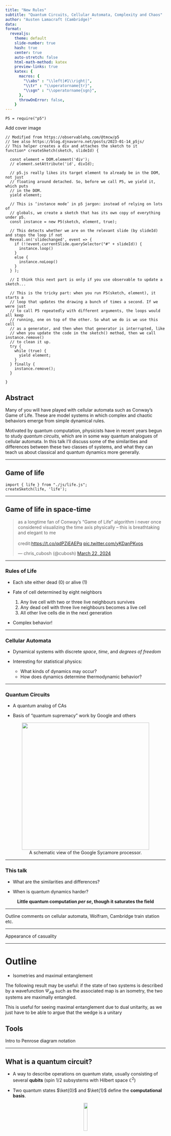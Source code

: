 ```yaml
---
title: "New Rules" 
subtitle: "Quantum Circuits, Cellular Automata, Complexity and Chaos"
author: "Austen Lamacraft (Cambridge)"
data: 
format:
  revealjs:
    theme: default
    slide-number: true
    hash: true
    center: true
    auto-stretch: false
    html-math-method: katex
    preview-links: true
    katex: {
      macros: {
        "\\abs" : "\\left|#1\\right|",
        "\\tr" : "\\operatorname{tr}",
        "\\sgn" : "\\operatorname{sgn}",
      },
      throwOnError: false,
    }
---
```


```ojs
P5 = require("p5")
```

Add cover image

```ojs
// Modified from https://observablehq.com/@tmcw/p5
// See also https://blog.djnavarro.net/posts/2023-01-14_p5js/
// This helper creates a div and attaches the sketch to it
function* createSketch(sketch, slideId) {
  
  const element = DOM.element('div');
  // element.setAttribute('id', divId);
  
  // p5.js really likes its target element to already be in the DOM, not just
  // floating around detached. So, before we call P5, we yield it, which puts
  // in the DOM.
  yield element;
  
  // This is ‘instance mode’ in p5 jargon: instead of relying on lots of
  // globals, we create a sketch that has its own copy of everything under p5.
  const instance = new P5(sketch, element, true);

  // This detects whether we are on the relevant slide (by slideId) and stops the loop if not
  Reveal.on('slidechanged', event => {
    if (!!event.currentSlide.querySelector("#" + slideId)) {
      instance.loop()
    }
    else {
      instance.noLoop()
    }
  } );
  
  // I think this next part is only if you use observable to update a sketch...

  // This is the tricky part: when you run P5(sketch, element), it starts a
  // loop that updates the drawing a bunch of times a second. If we were just
  // to call P5 repeatedly with different arguments, the loops would all keep
  // running, one on top of the other. So what we do is we use this cell
  // as a generator, and then when that generator is interrupted, like
  // when you update the code in the sketch() method, then we call instance.remove()
  // to clean it up.
  try {
    while (true) {
      yield element;
    }
  } finally {
    instance.remove();
  }

}
```

## Abstract

Many of you will have played with cellular automata such as Conway's Game of Life. These are model systems in which complex and chaotic behaviors emerge from simple dynamical rules.

Motivated by quantum computation, physicists have in recent years begun to study *quantum circuits*, which are in some way quantum analogues of cellular automata. In this talk I'll discuss some of the similarities and differences between these two classes of systems, and what they can teach us about classical and quantum dynamics more generally.

---

## Game of life

```ojs
import { life } from "./js/life.js";
createSketch(life, 'life');
```

---

## Game of life in space-time

<blockquote class="twitter-tweet" data-media-max-width="560">

<p lang="en" dir="ltr">

as a longtime fan of Conway's "Game of Life" algorithm i never once considered visualizing the time axis physically -- this is breathtaking and elegant to me<br><br>credit:<a href="https://t.co/qdPZiEAEPq">https://t.co/qdPZiEAEPq</a> <a href="https://t.co/yKDanPKvos">pic.twitter.com/yKDanPKvos</a>

</p>

— chris_cubosh (@cubosh) <a href="https://twitter.com/cubosh/status/1771013098079465833?ref_src=twsrc%5Etfw">March 22, 2024</a>

</blockquote>

```{=html}
<script async src="https://platform.twitter.com/widgets.js" charset="utf-8"></script>
```

---



### Rules of Life

- Each site either dead (0) or alive (1)

- Fate of cell determined by eight neighbors

  1. Any live cell with two or three live neighbours survives
  2. Any dead cell with three live neighbours becomes a live cell
  3. All other live cells die in the next generation

- Complex behavior!

---

### Cellular Automata

- Dynamical systems with discrete *space*, *time*, and *degrees of freedom* 

- Interesting for statistical physics:
  - What kinds of dynamics may occur?
  - How does dynamics determine thermodynamic behavior?

---

### Quantum Circuits

- A quantum analog of CAs

- Basis of "quantum supremacy" work by Google and others

<figure align="center">
<img src="images/google-sycamore-schematic.png" width="400"/>
<figcaption> A schematic view of the Google Sycamore processor.</figcaption>
</figure>

---

### This talk

- What are the similarities and differences?
 
- When is quantum dynamics harder?
 
 <p align="center" class="fragment">
<strong>Little quantum computation <i>per se</i>, though it saturates the field</strong>
</p>

---



Outline comments on cellular automata, Wolfram, Cambridge train station etc.

---

Appearance of casuality

---

# Outline

-   Isometries and maximal entanglement

The following result may be useful: if the state of two systems is described by a wavefunction $\Psi_{AB}$ such as the associated map is an isometry, the two systems are maximally entangled.

This is useful for seeing maximal entanglement due to dual unitarity, as we just have to be able to argue that the wedge is a unitary

## Tools

Intro to Penrose diagram notation

---

## What is a quantum circuit?

- A way to describe operations on quantum state, usually consisting of several __qubits__ (spin 1/2 subsystems with Hilbert space $\mathbb{C}^2$)

- Two quantum states $\ket{0}$ and $\ket{1}$  define the **computational basis**.

<p align="center">
<img src="images/Reversible_circuit_composition.svg.png" width="15%">
</p>

- $f$ acts on top five qubits, then $g$ acts on lower seven

---

## [Possible operations](https://en.wikipedia.org/wiki/Quantum_logic_gate)

<figure align="center">
<img src="images/Quantum_teleportation_circuit.svg.png" width="80%">
<figcaption>Source: <a href="https://en.wikipedia.org/wiki/Quantum_circuit">Wikipedia</a> </figcaption>
</figure>

1. $H$ (a [Hadamard gate](https://en.wikipedia.org/wiki/Quantum_logic_gate#Hadamard_gate)) is a __single qubit unitary__ 

2. Also __two qubit unitary gates__ (CNOT here)

3. Measurements

---

## Why consider circuits?

- __For this program:__ example of discrete time, many body dynamics

- Model of universal quantum computation 
  - How to generate an arbitrary quantum state
  - One of several options e.g. measurement-based

- _They exist!_ Companies (Google, IBM, etc.) have built platforms for gate-based QC

--- 

## Unitary circuits

- (Mostly) concerned with __unitary circuits__ made from __unitary gates__

- Gate is $n$-qubit unitary $U_{s_1\ldots s_n,s'_1,\ldots, s'_n}$

$$
\sum_{s_1'\ldots s_N'}U_{s_1\ldots s_n,s'_1,\ldots, s'_n} U^\dagger_{s'_1\ldots s'_n,s''_1,\ldots, s''_n}=\delta_{s_1,s_1''}\ldots \delta_{s_N,s_N''}
$$


---

## Everything is a tensor

- State of $N$ qubits expressed in product basis
  
$$
\ket{\Psi} = \sum_{s_{1:N}\in \{0,1\}^N} \Psi_{s_1\ldots s_N}\ket{s_1}_1\ket{s_2}_2\cdots \ket{s_N}_N
$$

- Write $\ket{s_1}_1\ket{s_2}_2\cdots \ket{s_N}_N =\ket{s_1\cdots s_N}=\ket{s_{1:N}}$ for brevity 

- Operator on $N$ qubits has matrix elements

$$
\mathcal{O}_{s_{1:N},s'_{1:N}} = \bra{s_{1:N}}\mathcal{O}\ket{s'_{1:N}}
$$

---


## Graphical notation

- A tensor is denoted by a blob with one leg for each index

- Connecting legs denotes contraction: summing over a shared index

<figure align="center">
<img src="images/contractions.png" width="100%">
<figcaption>See <a href="https://www.tensors.net/tutorial-1">Glen Evenbly's tensor contraction tutorial</a> </figcaption>
</figure>

---

## Unitary gates: one qubit

- Multiplication by a Pauli matrix: $X$, $Y$, or $Z$.

- General case $U = a_0\mathbb{1} + \mathbf{a}\cdot(X,Y,Z)$ with $|a_0|^2+|\mathbf{a}|^2=1$

- Other special cases used in quantum information e.g. [Hadamard gate](https://en.wikipedia.org/wiki/Quantum_logic_gate#Hadamard_gate)

$$
H = \frac{1}{\sqrt{2}}\begin{pmatrix}
1 & 1 \\\\
1 & -1
\end{pmatrix}
$$

---

## Two qubits

- Work in  basis $\ket{00}$, $\ket{01}$, $\ket{10}$, $\ket{11}$

- Simplest example is [SWAP gate](https://en.wikipedia.org/wiki/Quantum_logic_gate#Swap_gate)

$$
\operatorname{SWAP}=\begin{pmatrix}
1 & 0 & 0 & 0 \\\
0 & 0 & 1 & 0 \\\
0 & 1 & 0 & 0 \\\
0 & 0 & 0 & 1
\end{pmatrix}
$$.

$$
\operatorname{SWAP}\ket{10} = \ket{01}
$$

- SWAP takes product states to product states

---

- Slightly more complicated: square root of SWAP

$$
\sqrt{\operatorname{SWAP}}=\begin{pmatrix}
1 & 0 & 0 & 0 \\\
0 & \frac{1}{2}(1+i) & \frac{1}{2}(1-i) & 0 \\\
0 & \frac{1}{2}(1-i) & \frac{1}{2}(1+i) & 0 \\\
0 & 0 & 0 & 1
\end{pmatrix}
$$

- This generates _entanglement_: takes product state to non-product state

$$
\sqrt{\operatorname{SWAP}}\ket{10} = \frac{1}{2}\left[(1+i)\ket{10}+(1-i)\ket{01}\right]
$$

- $\sqrt{\operatorname{SWAP}}$ conserves number of 1s and 0s

- $\sqrt{\operatorname{SWAP}}$ together with arbitrary single qubit unitary operators form __universal gate set__ that allows for universal quantum computation

---

## General two qubit unitary

- Any two-qubit unitary $U\in \mathcal{U(4)}$ can be written

$$
U = e^{i \phi} (u_+ \otimes u_-) V[J_x, J_y, J_z] (v_- \otimes v_+)
$$

- $u_{\pm}, v_{\pm} \in SU(2)$

$$
\begin{align*}
 V[J_x, J_y, J_z] &= \exp \left[-i\left(J_x \sigma^x \otimes \sigma^x + J_y \sigma^y \otimes \sigma^y+ J_z \sigma^z \otimes \sigma^z\right)\right]\\\\
 &= \begin{bmatrix}
e^{-i J_z} \cos(J_-) & 0 & 0 & -i e^{-i J_z \sin(J_-)} \\\\
0 & e^{iJ_z} \cos(J_+) & -ie^{i J_z} \sin(J_+) & 0 \\\\
0 & -ie^{i J_z} \sin(J_+) & e^{iJ_z} \cos(J_+) & 0 \\\\
-i e^{-i J_z \sin(J_-)} & 0 & 0 & e^{-i J_z} \cos(J_-) \\\\
\end{bmatrix}
\end{align*}
$$

- 16 parameters!

---

## Time evolution

#### Single qubit gates

- Time evolution operator $U=\exp(-iHt)$

- If $H=\sum_j h_j$ a sum of single qubit terms

$$
\mathcal{U} = \exp(-iHt) = \prod_j \exp(-ih_j) = \prod_j U_j
$$
$$
U_j=\mathbb{1}\otimes \ldots \otimes\mathbb{1} \otimes \overbrace{u_j}^{j\text{th factor}} \ldots \otimes\mathbb{1}
$$

---

#### Two qubit gates

- Simplest example of two qubit interaction is __exchange Hamiltonian__

$$
\begin{align*}
h_{12} &= J\left[X\otimes X+Y\otimes Y+Z\otimes Z\right] =J\left[X_1X_2+Y_1Y_2 + Z_1Z_2\right]\\\
&=2\operatorname{SWAP} - 1
\end{align*}
$$
$$
U(J) = \exp(-ih_{12}) = e^{iJ}\left[\cos (2J) \mathbb{1} - i\sin (2J) \operatorname{SWAP}\right]
$$

- Special cases 

$$
U(\pi/4)=\operatorname{SWAP}
$$
$$
U(\pi/8)=\sqrt{\operatorname{SWAP}}
$$

- Fully rotationally invariant

---

- $H=\sum_{i,j} h_{i,j}$ a sum of two qubit terms with $[h_{i,j},h_{j,k}]\neq 0$

<figure align="center">
<img src="images/evenbly-hamiltonian.png" width="80%">
<figcaption>Source: <a href="https://www.tensors.net/exact-diagonalization">Glen Evenbly</a> </figcaption>
</figure>

- $\mathcal{U}\neq \prod_{i,j} \exp(-ih_{i,j})$. More complicated!

- __Suzuki–Trotter__ expansion: decompose $H=H_A + H_B$

$$
\mathcal{U} = \exp(-iH) = \left[\exp\left(-\frac{iH}{n}\right)\right]^n \sim \left[e^{-iH_A/n} e^{-iH_B/n}\right]^n 
$$

---

$$
H = \sum_j h_{j,j+1}
$$
$$
H_A = \sum_j h_{2j, 2j+1}\qquad H_B = \sum_j h_{2j-1, 2j}
$$
$$
e^{-iH_A/n}=\prod_j U_{2j,2j+1}\qquad e^{-iH_B/n} = \prod_j U_{2j-1,2j}
$$

---

Introduce notion of brickwall circuit

<p align="center">
<img src="images/brickwall.png" width="450"/>
</p>



---

## Floquet theory: kicked Ising model

- Time dependent Hamiltonian with kicks at $t=0,1,2,\ldots$.

$$
\begin{align*}
H_{\text{KIM}}(t) = H_\text{I}[\mathbf{h}] + \sum_{n}\delta(t-n)H_\text{K}\\\
H_\text{I}[\mathbf{h}]=\sum_{j=1}^L\left[J Z_j Z_{j+1} + h_j Z_j\right],\qquad H_\text{K} &= b\sum_{j=1}^L X_j,
\end{align*}
$$

- "Stroboscopic" form of $\mathcal{U}(t)=\mathcal{T}\exp\left[-i\int^t H_{\text{KIM}}(t') dt'\right]$

$$
\begin{aligned}
  \mathcal{U}(n_+) &= \left[\mathcal{U}(1_+)\right]^n,\qquad U(1_-) = K I_\mathbf{h}\\\
  I_\mathbf{h} &= e^{-iH_\text{I}[\mathbf{h}]}, \qquad K = e^{-iH_\text{K}}
\end{aligned}
$$

---

## KIM as a circuit

<p align="center">
<img src="images/kim-circuit.png" width="200"/>
</p>

$$
\begin{aligned}
  \mathcal{K} &= \exp\left[-i b X\right]\\\
  \mathcal{I} &= \exp\left[-iJ Z_1 Z_2 -i \left(h_1 Z_1 + h_2 Z_2\right)/2\right]
\end{aligned}
$$

---

## Locality 

- Locality a feature of real quantum computing architectures

<figure align="center">
<img src="images/google-sycamore-schematic.png" width="400"/>
<img src="images/google-sycamore-photo.png" width="400"/>
<figcaption> (top) a schematic view of the Google Sycamore processor and (bottom) the real thing</figcaption>
</figure>

---

## Computational complexity

- State is vector in $2^N$ dimensional space

- Updating involves acting with a unitary matrix

- Naive matrix-vector multiplication $O(\operatorname{dim}^2)=2^{2N}$

- Since gates gives *sparse* matrices update is $O(\operatorname{dim})=2^{N}$

-  Still _exponentially hard in the number of qubits_

---

## Quantum supremacy

- Difficulty on classical computer basis of ["quantum supremacy"](https://en.wikipedia.org/wiki/Quantum_supremacy) based on circuit sampling

- Measure empirical distribution of bit strings with fixed initial state

- Total number of (time) steps $T$ taken is  *depth* of the circuit. For low depth $T<N$ it pays to move  _horizontally_ instead

- Problem of finding optimal contraction strategy in general is NP-hard

- [Google's initial claim](https://www.nature.com/articles/s41586-019-1666-5) of supremacy disputed by supercomputer optimizations, followed by improved tensor network methods: [Huang _et al._ (2020)](https://arxiv.org/abs/2005.06787), [Gray and Kourtis (2021)](https://quantum-journal.org/papers/q-2021-03-15-410/), [Pan and Zhang (2021)](https://arxiv.org/abs/2103.03074), [Napp _et al._ (2022)](https://journals.aps.org/prx/abstract/10.1103/PhysRevX.12.021021)

---

## What are the quantities of interest?

---

## Causality

- Brickwork circuit has _natural lightcone_! ($c=1$)

<figure align="center">
<img src="images/causal.svg" width="70%">
</figure>

---

## Operator pushing

$$
\mathcal{O}'=\mathcal{U}^\dagger\mathcal{O}\mathcal{U}
$$

$$
\mathcal{U}\mathcal{O}'=\mathcal{O}\mathcal{U}
$$

<figure align="center">
<img src="images/operator_pushing.svg" width="50%">
</figure>

- Evidently $\mathcal{O}=\mathbb{1} \longleftrightarrow \mathcal{O}'=\mathbb{1}$


---

- Single qubit operator pushes to two qubit opertor

<figure align="center">
<img src="images/operator_pushing_two_qubit.svg" width="50%">
</figure>

---

- Apply repeatedly

<figure align="center">
<img src="images/causal_push.svg" width="100%">
</figure>

---

## Correlation functions

$$
C(\mathcal{O}_1(t),\mathcal{O}_2(0)) \equiv \operatorname{tr}\left[\mathcal{U}_t^\dagger\mathcal{O}_1\mathcal{U}_t\mathcal{O}_2\right] = \operatorname{tr}\left[\mathcal{O}'_1\mathcal{O}_2\right]
$$

<figure align="center">
<img src="images/outside_lightcone.svg" width="100%">
</figure>

---

## Operator spreading

- Any observable such as $Z_n(t)$ may be expanded
$$
Z_n(t)= \sum_{\mu_{1:N}=\\{1,x,y,z\\}^N} \mathcal{C}\_{\mu_{1:N}}(t) \sigma_1^{\mu_1}\otimes\cdots \sigma_N^{\mu_N}
$$
$$
\mathcal{C}\_{\mu_{1:N}}(0)=\begin{cases}
1 & \mu_j=z, \mu_k=1,\forall k\neq j \\\\
0 & \text{otherwise}
\end{cases}
$$

---

$$
Z_n(t)= \sum_{\mu_{1:N}=\\{1,x,y,z\\}^N} \mathcal{C}\_{\mu_{1:N}}(t) \sigma_1^{\mu_1}\otimes\cdots \sigma_N^{\mu_N}
$$

- Since $\tr\left[\sigma_\alpha\sigma_\beta\right]=2\delta_{\alpha\beta}$, can extract spin correlations from $\langle Z_j(t)Z_k(0)\rangle=C_{jk}(t) \equiv \mathcal{C}_{1\cdots \mu_k=z \cdots 1}(t)$

<figure align="center">
<img src="images/initial-terminal.png" width="400">
</figure>

- This represents only one component of operator expansion

---

Operator spreading....

Best to look at how operators act

Notion of operator _pushing_

---


## Expectation values

- Evaluate $\bra{\Psi}\mathcal{O}\ket{\Psi}=\bra{\Psi_0}\mathcal{U}^\dagger\mathcal{O}\mathcal{U}\ket{\Psi_0}$ for local operator $\mathcal{O}$

  - Simplest example: $X$, $Y$, or $Z$ for one qubit


  - $\mathcal{U}$ is *overall* unitary operator describing whole circuit


---

## Unitarity in graphical notation

- Have to consider both unitaries and conjugates

- Introduce color-coded notation 

<figure align="center">
<img src="images/matrix_elements.svg" width="70%">
</figure>

---

- Condition of unitarity $U^\dagger U = U U^\dagger = \mathsf{1}$

$$
\sum\_{\alpha,\beta}U^{\vphantom{\dagger}}_{a,b,\alpha,\beta} U^\dagger\_{\alpha,\beta,c,d}=\delta\_{ac}\delta\_{bd}
$$

- Unitarity of two qubit gate expressed as

<figure align="center">
<img src="assets/diag_unitarity.png" width="70%">
</figure>

- Much better!

---

## Using unitarity

- $\bra{\Psi}\mathcal{O}\ket{\Psi}=\bra{\Psi_0}\mathcal{U}^\dagger\mathcal{O}\mathcal{U}\ket{\Psi_0}$ has diagrammatic representation
<div align="center"> 
<object data="assets/expectation.svg" type="image/svg+xml" width='600'></object>
</div>

- (leave initial state $\ket{\Psi}$ unspecified for the moment)

---

## "Folded" representations

- Since every $U$ accompanied by $U^\dagger$, include both in single unit by "folding" one on top of the other

<p align="center">
<img src="assets/diag_folded.png" width="60%">
</p>

- Lines correspond to two indices, and therefore $2^2=4$ dimensions

- Unitarity condition takes form:

<p align="center">
<img src="assets/folded-unitarity.png" width="50%">
</p>

---

- In folded picture expectation value $\bra{\Psi}\mathcal{O}\ket{\Psi}$ looks like this

<figure align="center">
<object data="assets/folded-expectation.svg" type="image/svg+xml"></object>
<figcaption>
Click to apply unitary condition!
</figcaption>
</figure>

- "Light cone" emerges, reflecting region of circuit that affects expectation value

---

## Reduced density matrix

- Expectation value of operator in region $A$ can be computed from *reduced density matrix* $\rho_A$ for region $A$
$$
\rho_A = \operatorname{tr}\_{B}\left[\ket{\Psi}\bra{\Psi}\right]=\operatorname{tr}_{B}\left[\mathcal{U}\ket{\Psi_0}\bra{\Psi_0}\mathcal{U}^\dagger\right]
$$
($B$ is complement of $A$)

---

<object data="assets/reduced-density-matrix.svg" type="image/svg+xml"></object>

- Initial RDM of bottom part of wedge is all that matters!

---

## Quantifying entanglement

- RDM quantifies entanglement present in a quantum state describing a system composed of two subsystems A and B

- General state is vector $\in\mathcal{H}=\mathcal{H}\_A\otimes\mathcal{H}\_B$  

- Write in terms of basis vectors $\ket{a}\_A$ and $\ket{b}\_B$ for A and B subsystems
$$
\ket{\Psi}\_{AB} = \sum\_{a=1}^{n\_A}\sum\_{b=1}^{n\_B} \Psi\_{ab}\ket{a}\_A\ket{b}\_B 
$$
$n\_{A/B}=\operatorname{dim} \mathcal{H}\_{A/B}$

- Now regard $\psi_{ab}$ as matrix and perform a singular value decomposition

---

- In new bases our state is

$$
\ket{\Psi}_{AB} = \sum_{n=1}^{\min(n_A, n_B)} \sigma_n \ket{u_n}_A\otimes\ket{v_n}_B
$$

- Note _single sum_, c.f. double sum earlier. This is [Schmidt decomposition](https://en.wikipedia.org/wiki/Schmidt_decomposition) 

- $\sigma_n$ are Schmidt coefficients (singular values of SVD)

- If only one nonzero singular value state we have _product state_,  indicating no correlations between subsystems

---

- Simplest example displaying nontrivial entanglement is [Bell state](https://en.wikipedia.org/wiki/Bell_state) 

$$
\left|\Psi^{+}\right\rangle=\frac{1}{\sqrt{2}}\left(|0\rangle_A \otimes|1\rangle_B+|1\rangle_A \otimes|0\rangle_B\right)
$$

- Schmidt coefficients both $\frac{1}{\sqrt{2}}$, indicating maximal entanglement

- Schmidt decomposition closely related to RDM
$$
\rho_A = \operatorname{tr}\_B\left[\ket{\Psi}\bra{\Psi}\right] 
= \sum\_n \sigma_n^2 \ket{u\_n}\bra{u\_n}
$$

- Eigenvalues of RDM are $p_n=\sigma_n^2$


---

- One measure of entanglement is von Neumann entropy of $\rho_A$ (aka **entanglement entropy**)

$$
S^{(\text{vN})}_A \equiv -\operatorname{tr}\left[\rho_A\log \rho_A\right]
$$

- $S_A$ vanishes for product state, and is otherwise positive

---

- [Rényi entropies](https://en.wikipedia.org/wiki/R%C3%A9nyi_entropy) provide more complete information
$$
  S^{(\alpha)}\_A = \frac{1}{1-\alpha}\log \text{tr}\left[\rho^n\right]=\frac{1}{1-\alpha}\sum\_n p\_n^\alpha
$$
$S^{(\text{vN})}\_A=\lim\_{\alpha\to 1} S^{(\alpha)}\_A$. $S^{(0)}\_A$ is number of nonzero Schmidt coefficients (aka [Schmidt rank](https://en.wikipedia.org/wiki/Schmidt_decomposition#Schmidt_rank_and_entanglement))
$$
S^{(2)}\_A = -\log \sum_n p_n^2 = -\log \gamma\tr \rho_A^2
$$
where $\gamma\equiv \tr \rho_A^2$ is [purity](https://en.wikipedia.org/wiki/Purity_(quantum_mechanics))

---

## Toy model

- Circuit of SWAP gates
<figure align="center">
<img src="assets/bell-swap.png" width="80%"/>
</figure>

- Initial state is product of Bell states
$$
\ket{\Phi^+}\_{2n, 2n+1} = \frac{1}{\sqrt{2}}\left[\ket{0}\_{2n}\ket{0}\_{2n+1}+ \ket{1}\_{2n}\ket{1}\_{2n+1}\right]
$$
$$
\operatorname{tr}\_{2}\left[\ket{\Phi^+}\_{12}\bra{\Phi^+}\_{12}\right] = \frac{1}{2}\mathbb{1}_1
$$
with entanglement entropy of one bit

---

- $\rho_A$ therefore has factor $\mathbb{1}_n$ for each site $n\in A$ with "partner" in $B$

- If _both_ qubits of a Bell pair are at sites  $n,m\in A$ they give a factor $\ket{\Phi^+}\_{nm}\bra{\Phi^+}\_{nm}$: a pure state

- Entanglement entropy has contributions from first case only

$$
 S_A = \min(4\lfloor t/2\rfloor, |A|) \text{ bits}
$$

---

$$
 S_A = \min(4\lfloor t/2\rfloor, |A|) \text{ bits}
$$

- After time $\sim |A|/2$ subsystem has thermalized. 

<figure align="center">
<img src="assets/bertini.png" width="400">
<figcaption> 
Source:  <a href="https://journals.aps.org/prx/abstract/10.1103/PhysRevX.9.021033">Bertini et al. (2019)</a>
</figcaption>
</figure>


--- 

- Ramp behaviour in many systems

- In noninteracting systems or integrable systems, often explained in terms of the causal propagation of (quasi-)particles:

<figure align="center">
<img src="assets/qp.png" width="300">
<figcaption> 
Source:  <a href="https://iopscience.iop.org/article/10.1088/1742-5468/2005/04/P04010/meta">Calabrese and Cardy (2005)</a>
</figcaption>
</figure>

---

- Toy model with SWAP gates is rather similar, with qubits playing the role of "noninteracting particles"

- This picture remains true in circuits where there is no quasiparticle interpretation (next lecture) 


---

## Correlation functions

- Natural correlation function to consider is

$$
c_{\alpha \beta}(x,t) = \frac{1}{2^N}\tr\left[\sigma_{\alpha}(x,t) \sigma_{\beta}(0,0) \right],\qquad \sigma_\alpha(x,t)=\mathcal{U}^\dagger(t)\sigma_\alpha(x)\mathcal{U}(t)
$$

- Average overall all initial states uniformly

- This is "infinite temperature", although temperature is not defined

---

## Graphical representation

$$
c_{\alpha \beta}(x,t) = \frac{1}{2^N}\tr\left[\sigma_{\alpha}(x,t) \sigma_{\beta}(0,0) \right],\qquad \sigma_\alpha(x,t)=\mathcal{U}^\dagger(t)\sigma_\alpha(x)\mathcal{U}(t)
$$

<figure align="center">
<img src="assets/correlator.png" width="800">
</figure>

---

- When $|x|>t$ unitarity condition leads to removal of _all_ $U$s and $U^\dagger$s 
$$
c_{\alpha \beta}(x,t) = \frac{1}{4}\tr\left[\sigma_{\alpha}\right]\tr\left[\sigma_{\beta}\right]=0,
$$
and correlations vanish (if operators are traceless)

- Correlations only nonzero inside "light cone"

---

- When $|x|=t$ remaining tensor network is particularly simple:

<figure align="center">
<img src="assets/diag_corr_2.png" width="400">
</figure>

---

- Rewrite in several ways, including in folded representation:

<figure align="center">
<img src="assets/diag_corr_channel.png" width="400">
</figure>

- $q$ is local Hilbert space dimension ($q=2$ up to now)

- Normalization factor by comparing with $\sigma_\alpha=\sigma_\beta=\mathsf{1}$ (here $t=4$)

---

- Evaluate by iteratively applying operator map $\mathcal{M}\_+$ or $\mathcal{M}\_-$

<figure align="center">
<img src="assets/diag_M_plus.png" width="400">
<img src="assets/diag_M_min.png" width="400">
</figure>

$$
\begin{align*}
\langle \sigma\_{\alpha}(t,t) \sigma\_{\beta}(0,0) \rangle &= \tr \left[\sigma\_{\beta}\mathcal{M}\_{-}^t(\sigma\_{\alpha})\right] / q \\\
&=  \tr \left[ \sigma\_{\alpha}\mathcal{M}\_{+}^{t}(\sigma\_{\beta})\right] / q
\end{align*}
$$

- $\mathcal{M}\_\pm$ are examples of [quantum channels](https://en.wikipedia.org/wiki/Quantum_channel): completely positive trace preserving maps between spaces of operators

- $\mathcal{M}\_\pm$ have the additional property of being _unital_: $\mathcal{M}\_\pm(\mathsf{1})=\mathsf{1}$

---

## Typical behaviour of correlations

<figure align="center">
<img src="assets/corr.png" width="500">
<figcaption>
Source: <a href="https://journals.aps.org/prresearch/abstract/10.1103/PhysRevResearch.2.033032">Claeys and Lamacraft (2020)</a>
</figcaption>
</figure>

---

- Can evaluate correlation inside light cone

<figure align="center">
<img src="assets/correlator.png" width="600">
</figure>

- "One step inside" involves quantum channel acting on two-site operators: a space of dimension $q^4$. 

- Taking $s$ steps inside channel acting on $q^{2s}$-dimensional space

- General situation is really exponentially hard, as we'd expect

---

## Operator spreading

- How does a local operator "look" as it evolves in Heisenberg picture?

- $Z_n(t)=\mathcal{U}^\dagger(t)Z_n \mathcal{U}(t)$ appears in $\langle Z_n(t)Z_m(0) \rangle$, but this is only one "component" of $Z_n(t)$

- Any observable such as $Z_n(t)$ can be expressed as expansion
$$
Z_n(t)= \sum_{\mu_{1:N}=\\{1,x,y,z\\}^N} \mathcal{C}\_{\mu_{1:N}}(t) \sigma_1^{\mu_1}\otimes\cdots \sigma_N^{\mu_N}
$$
$$
\mathcal{C}\_{\mu_{1:N}}(0)=\begin{cases}
1 & \mu_j=z, \mu_k=1,\forall k\neq j \\\\
0 & \text{otherwise}
\end{cases}
$$

---

$$
Z_n(t)= \sum_{\mu_{1:N}=\\{1,x,y,z\\}^N} \mathcal{C}\_{\mu_{1:N}}(t) \sigma_1^{\mu_1}\otimes\cdots \sigma_N^{\mu_N}
$$

- Since $\tr\left[\sigma_\alpha\sigma_\beta\right]=2\delta_{\alpha\beta}$, can extract spin correlations from $\langle Z_j(t)Z_k(0)\rangle=C_{jk}(t) \equiv \mathcal{C}_{1\cdots \mu_k=z \cdots 1}(t)$

<figure align="center">
<img src="assets/initial-terminal.png" width="400">
</figure>

- This represents only one component of operator expansion

---

- Operator norm $\tr\left[Z\_n^2(t)\right]=2$ is conserved under time evolution

- This implies the normalization

$$
\sum_{\mu_{1:N}=\\{1,x,y,z\\}^N} \mathcal{C}^2\_{\mu_{1:N}}(t) = \frac{1}{2^{N-1}}.
$$

---

## Example: $SU(2)$ preserving gate

- Consider gate generated by exchange Hamiltonian:
$$
U\_{j,j+1} = \cos\theta \mathbb{1}\_{j,j+1} + i\sin\theta \operatorname{\mathsf{S}}\_{j.j+1}
$$
$\operatorname{\mathsf{S}}_{j,j+1}$ denotes $\operatorname{\mathsf{SWAP}}$ gate on sites $j$ and $j+1$

- Action of this gate on an operator is

$$
\mathcal{O} \longrightarrow U^\dagger\_{j,j+1}\mathcal{O}U\_{j,j+1} = \cos^2\theta \mathcal{O} + \sin^2\theta \operatorname{\mathsf{S}}\_{j.j+1}\mathcal{O} \operatorname{\mathsf{S}}\_{j.j+1} \\\
-i\sin\theta\cos\theta \left[\operatorname{\mathsf{S}}\_{j.j+1}, \mathcal{O}\right]
$$

---

---

## Physical quantites

-   Causality and light cones. How to show that unitarity is related to causality

-   Notions of operator spreading and operator entanglment

-   Operator pushing

- Include fact that for dual unitaries operator can't push to operator with component having identity on opposite side (why not? because identity pushes to identity)

-   OTOC and Google experiment

- Operator entanglement

-   Temporal entanglement and notion of bath (refer to Gerald stuff)

-   Spectral statistics and quantum chaos

-   Simple example of Heisenberg circuit maybe?

-   Superdiffusion

## Quantum models

-   Floquet time evolution
-   Trotterization
-   Quantum circuits
-   SDKI as a paradigmatic system

## Classical models

-   Spatiotemporal cat
-   Connection to SDKI
-   Clifford automata. Sometimes QM is _not_ harder than classical physics
-   Automata with gliders vs. fractal growth

## Graphical methods

-   ZX calculus
-   Triunitary condition
-   Liu Ho model and East

## Frontiers

-   Measurements

-   Pieter recent measurement work

- Hayden Preskill

-   Lorentz symmetry

-   Simple examples of rules for CAs

-   Connections to nontrivial geometries eg. HaPPY code

-   Recent Kos work on stabilizer entropy for kicked XY

-   Recent Luca work on emergent dual unitarity

Experiments -- Quantinuum and recent paper https://arxiv.org/abs/2405.07613. Also holographic paper